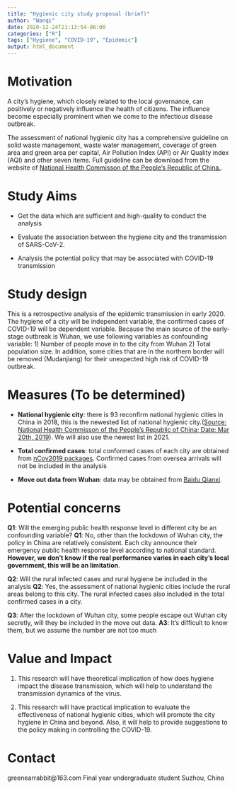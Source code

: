 ```yaml
---
title: "Hygienic city study proposal (brief)"
author: "Wanqi"
date: 2020-12-24T21:13:54-06:00
categories: ["R"]
tags: ["Hygiene", "COVID-19", "Epidemic"]
output: html_document
---
```


# Motivation

A city's hygiene, which closely related to the local governance, can positively or negatively influence the health of citizens. The influence become especially prominent when we come to the infectious disease outbreak. 

The assessment of national hygienic city has a comprehensive guideline on solid waste management, waste water management, coverage of green area and green area per capital, Air Pollution Index (API) or Air Quality index (AQI) and other seven items. Full guideline can be download from the website of [National Health Commisson of the People's Republic of China.](http://www.nhc.gov.cn/jkj/s5898/201509/a758669061fd469aa3a754c8781acae4.shtml). 


# Study Aims

 - Get the data which are sufficient and high-quality to conduct the analysis

 - Evaluate the association between the hygiene city and the transmission of SARS-CoV-2.
 
 - Analysis the potential policy that may be associated with COVID-19 transmission

# Study design

This is a retrospective analysis of the epidemic transmission in early 2020. The hygiene of a city will be independent variable, the confirmed cases of COVID-19 will be dependent variable. Because the main source of the early-stage outbreak is Wuhan, we use following variables as confounding variable: 1) Number of people move in to the city from Wuhan 2) Total population size. In addition, some cities that are in the northern border will be removed (Mudanjiang) for their unexpected high risk of COVID-19 outbreak. 



# Measures (To be determined)

 - **National hygienic city**: there is 93 reconfirm national hygienic cities in China in 2018, this is the newested list of national hygienic city.([Source: National Health Commisson of the People's Republic of China; Date: Mar 20th, 2019](http://www.chinanews.com/gn/2019/03-20/8785718.shtml)). We will also use the newest list in 2021. 
 
 - **Total confirmed cases**: total conformed cases of each city are obtained from [nCov2019 packages](https://github.com/GuangchuangYu/nCov2019). Confirmed cases from oversea arrivals will not be included in the analysis
 
 - **Move out data from Wuhan**: data may be obtained from [Baidu Qianxi](https://qianxi.baidu.com/2020/). 



# Potential concerns 


**Q1**: Will the emerging public health response level in different city be an confounding variable?
**Q1**: No, other than the lockdown of Wuhan city, the policy in China are relatively consistent. Each city announce their emergency public health response level according to national standard. **However, we don't know if the real performance varies in each city's local government, this will be an limitation**. 

**Q2**: Will the rural infected cases and rural hygiene be included in the analysis
**Q2**: Yes, the assessment of national hygienic cities include the rural areas belong to this city. The rural infected cases also included in the total confirmed cases in a city. 


**Q3**: After the lockdown of Wuhan city, some people escape out Wuhan city secretly, will they be included in the move out data.
**A3**: It's difficult to know them, but we assume the number are not too much

# Value and Impact

1) This research will have theoretical implication of how does hygiene impact the disease transmission, which will help to understand the transmission dynamics of the virus. 

2) This research will have practical implication to evaluate the effectiveness of national hygienic cities, which will promote the city hygiene in China and beyond. Also, it will help to provide suggestions to the policy making in controlling the COVID-19. 

# Contact

greenearrabbit@163.com
Final year undergraduate student
Suzhou, China


 

 